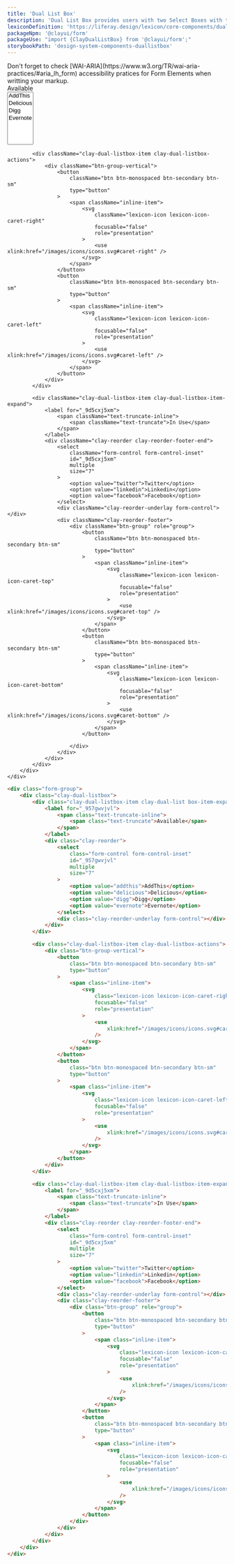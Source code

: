 ```yaml
---
title: 'Dual List Box'
description: 'Dual List Box provides users with two Select Boxes with the ability to move items between lists.'
lexiconDefinition: 'https://liferay.design/lexicon/core-components/dual-listbox/'
packageNpm: '@clayui/form'
packageUse: "import {ClayDualListBox} from '@clayui/form';"
storybookPath: 'design-system-components-duallistbox'
---
```


<div className="clay-site-alert alert alert-warning">
	Don't forget to check
	[WAI-ARIA](https://www.w3.org/TR/wai-aria-practices/#aria_lh_form)
	accessibility pratices for Form Elements when writting your markup.
</div>

<div className="sheet-example">
	<div className="form-group">
		<div className="clay-dual-listbox">
			<div className="clay-dual-listbox-item clay-dual-listbox-item-expand">
				<label for="_957gwvjvl">
					<span className="text-truncate-inline">
						<span className="text-truncate">Available</span>
					</span>
				</label>
				<div className="clay-reorder">
					<select
						className="form-control form-control-inset"
						id="_957gwvjvl"
						multiple
						size="7"
					>
						<option value="addthis">AddThis</option>
						<option value="delicious">Delicious</option>
						<option value="digg">Digg</option>
						<option value="evernote">Evernote</option>
					</select>
					<div className="clay-reorder-underlay form-control"></div>
				</div>
			</div>

    		<div className="clay-dual-listbox-item clay-dual-listbox-actions">
    			<div className="btn-group-vertical">
    				<button
    					className="btn btn-monospaced btn-secondary btn-sm"
    					type="button"
    				>
    					<span className="inline-item">
    						<svg
    							className="lexicon-icon lexicon-icon-caret-right"
    							focusable="false"
    							role="presentation"
    						>
    							<use xlink:href="/images/icons/icons.svg#caret-right" />
    						</svg>
    					</span>
    				</button>
    				<button
    					className="btn btn-monospaced btn-secondary btn-sm"
    					type="button"
    				>
    					<span className="inline-item">
    						<svg
    							className="lexicon-icon lexicon-icon-caret-left"
    							focusable="false"
    							role="presentation"
    						>
    							<use xlink:href="/images/icons/icons.svg#caret-left" />
    						</svg>
    					</span>
    				</button>
    			</div>
    		</div>

    		<div className="clay-dual-listbox-item clay-dual-listbox-item-expand">
    			<label for="_9d5cxj5xm">
    				<span className="text-truncate-inline">
    					<span className="text-truncate">In Use</span>
    				</span>
    			</label>
    			<div className="clay-reorder clay-reorder-footer-end">
    				<select
    					className="form-control form-control-inset"
    					id="_9d5cxj5xm"
    					multiple
    					size="7"
    				>
    					<option value="twitter">Twitter</option>
    					<option value="linkedin">Linkedin</option>
    					<option value="facebook">Facebook</option>
    				</select>
    				<div className="clay-reorder-underlay form-control"></div>
    				<div className="clay-reorder-footer">
    					<div className="btn-group" role="group">
    						<button
    							className="btn btn-monospaced btn-secondary btn-sm"
    							type="button"
    						>
    							<span className="inline-item">
    								<svg
    									className="lexicon-icon lexicon-icon-caret-top"
    									focusable="false"
    									role="presentation"
    								>
    									<use xlink:href="/images/icons/icons.svg#caret-top" />
    								</svg>
    							</span>
    						</button>
    						<button
    							className="btn btn-monospaced btn-secondary btn-sm"
    							type="button"
    						>
    							<span className="inline-item">
    								<svg
    									className="lexicon-icon lexicon-icon-caret-bottom"
    									focusable="false"
    									role="presentation"
    								>
    									<use xlink:href="/images/icons/icons.svg#caret-bottom" />
    								</svg>
    							</span>
    						</button>

    					</div>
    				</div>
    			</div>
    		</div>
    	</div>
    </div>

</div>

```html
<div class="form-group">
	<div class="clay-dual-listbox">
		<div class="clay-dual-listbox-item clay-dual-list box-item-expand">
			<label for="_957gwvjvl">
				<span class="text-truncate-inline">
					<span class="text-truncate">Available</span>
				</span>
			</label>
			<div class="clay-reorder">
				<select
					class="form-control form-control-inset"
					id="_957gwvjvl"
					multiple
					size="7"
				>
					<option value="addthis">AddThis</option>
					<option value="delicious">Delicious</option>
					<option value="digg">Digg</option>
					<option value="evernote">Evernote</option>
				</select>
				<div class="clay-reorder-underlay form-control"></div>
			</div>
		</div>

		<div class="clay-dual-listbox-item clay-dual-listbox-actions">
			<div class="btn-group-vertical">
				<button
					class="btn btn-monospaced btn-secondary btn-sm"
					type="button"
				>
					<span class="inline-item">
						<svg
							class="lexicon-icon lexicon-icon-caret-right"
							focusable="false"
							role="presentation"
						>
							<use
								xlink:href="/images/icons/icons.svg#caret-right"
							/>
						</svg>
					</span>
				</button>
				<button
					class="btn btn-monospaced btn-secondary btn-sm"
					type="button"
				>
					<span class="inline-item">
						<svg
							class="lexicon-icon lexicon-icon-caret-left"
							focusable="false"
							role="presentation"
						>
							<use
								xlink:href="/images/icons/icons.svg#caret-left"
							/>
						</svg>
					</span>
				</button>
			</div>
		</div>

		<div class="clay-dual-listbox-item clay-dual-listbox-item-expand">
			<label for="_9d5cxj5xm">
				<span class="text-truncate-inline">
					<span class="text-truncate">In Use</span>
				</span>
			</label>
			<div class="clay-reorder clay-reorder-footer-end">
				<select
					class="form-control form-control-inset"
					id="_9d5cxj5xm"
					multiple
					size="7"
				>
					<option value="twitter">Twitter</option>
					<option value="linkedin">Linkedin</option>
					<option value="facebook">Facebook</option>
				</select>
				<div class="clay-reorder-underlay form-control"></div>
				<div class="clay-reorder-footer">
					<div class="btn-group" role="group">
						<button
							class="btn btn-monospaced btn-secondary btn-sm"
							type="button"
						>
							<span class="inline-item">
								<svg
									class="lexicon-icon lexicon-icon-caret-top"
									focusable="false"
									role="presentation"
								>
									<use
										xlink:href="/images/icons/icons.svg#caret-top"
									/>
								</svg>
							</span>
						</button>
						<button
							class="btn btn-monospaced btn-secondary btn-sm"
							type="button"
						>
							<span class="inline-item">
								<svg
									class="lexicon-icon lexicon-icon-caret-bottom"
									focusable="false"
									role="presentation"
								>
									<use
										xlink:href="/images/icons/icons.svg#caret-bottom"
									/>
								</svg>
							</span>
						</button>
					</div>
				</div>
			</div>
		</div>
	</div>
</div>
```
